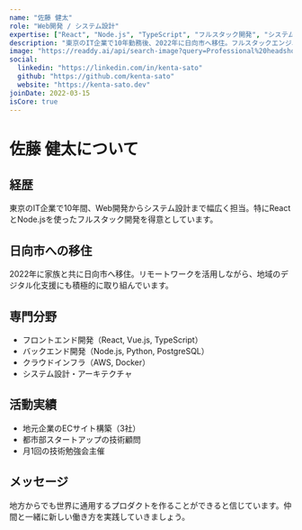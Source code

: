```yaml
---
name: "佐藤 健太"
role: "Web開発 / システム設計"
expertise: ["React", "Node.js", "TypeScript", "フルスタック開発", "システム設計"]
description: "東京のIT企業で10年勤務後、2022年に日向市へ移住。フルスタックエンジニアとしてWeb開発を中心に活動。"
image: "https://readdy.ai/api/search-image?query=Professional%20headshot%20of%20a%20Japanese%20man%20in%20his%2030s%20with%20glasses%2C%20casual%20business%20attire%2C%20friendly%20smile%2C%20natural%20lighting%2C%20neutral%20background%2C%20high%20quality%20portrait&width=400&height=400&seq=member1&orientation=portrait"
social:
  linkedin: "https://linkedin.com/in/kenta-sato"
  github: "https://github.com/kenta-sato"
  website: "https://kenta-sato.dev"
joinDate: 2022-03-15
isCore: true
---
```


# 佐藤 健太について

## 経歴

東京のIT企業で10年間、Web開発からシステム設計まで幅広く担当。特にReactとNode.jsを使ったフルスタック開発を得意としています。

## 日向市への移住

2022年に家族と共に日向市へ移住。リモートワークを活用しながら、地域のデジタル化支援にも積極的に取り組んでいます。

## 専門分野

- フロントエンド開発（React, Vue.js, TypeScript）
- バックエンド開発（Node.js, Python, PostgreSQL）
- クラウドインフラ（AWS, Docker）
- システム設計・アーキテクチャ

## 活動実績

- 地元企業のECサイト構築（3社）
- 都市部スタートアップの技術顧問
- 月1回の技術勉強会主催

## メッセージ

地方からでも世界に通用するプロダクトを作ることができると信じています。仲間と一緒に新しい働き方を実践していきましょう。